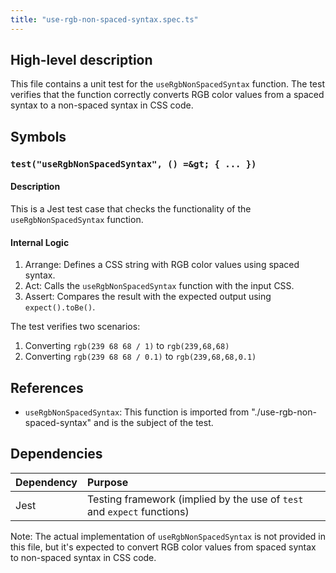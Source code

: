 ```yaml
---
title: "use-rgb-non-spaced-syntax.spec.ts"
---
```


## High-level description
This file contains a unit test for the `useRgbNonSpacedSyntax` function. The test verifies that the function correctly converts RGB color values from a spaced syntax to a non-spaced syntax in CSS code.

## Symbols

### `test("useRgbNonSpacedSyntax", () =&gt; { ... })`
#### Description
This is a Jest test case that checks the functionality of the `useRgbNonSpacedSyntax` function.

#### Internal Logic
1. Arrange: Defines a CSS string with RGB color values using spaced syntax.
2. Act: Calls the `useRgbNonSpacedSyntax` function with the input CSS.
3. Assert: Compares the result with the expected output using `expect().toBe()`.

The test verifies two scenarios:
1. Converting `rgb(239 68 68 / 1)` to `rgb(239,68,68)`
2. Converting `rgb(239 68 68 / 0.1)` to `rgb(239,68,68,0.1)`

## References
- `useRgbNonSpacedSyntax`: This function is imported from "./use-rgb-non-spaced-syntax" and is the subject of the test.

## Dependencies
| Dependency | Purpose |
|:-----------|:--------|
| Jest | Testing framework (implied by the use of `test` and `expect` functions) |

Note: The actual implementation of `useRgbNonSpacedSyntax` is not provided in this file, but it's expected to convert RGB color values from spaced syntax to non-spaced syntax in CSS code.